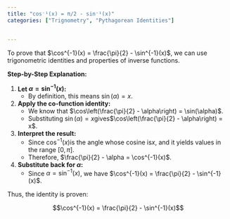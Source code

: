```yaml
---
title: "cos⁻¹(x) = π/2 - sin⁻¹(x)"
categories: ["Trignometry", "Pythagorean Identities"]


---
```




To prove that $\cos^{-1}(x) = \frac{\pi}{2} - \sin^{-1}(x)$, we can use trigonometric identities and properties of inverse functions.

**Step-by-Step Explanation:**

1. **Let $\alpha = \sin^{-1}(x)$:**
   - By definition, this means $\sin(\alpha) = x$.

2. **Apply the co-function identity:**
   - We know that $\cos\left(\frac{\pi}{2} - \alpha\right) = \sin(\alpha)$.
   - Substituting $\sin(\alpha) = x$gives$\cos\left(\frac{\pi}{2} - \alpha\right) = x$.

3. **Interpret the result:**
   - Since $\cos^{-1}(x)$is the angle whose cosine is$x$, and it yields values in the range $[0, \pi]$.
   - Therefore, $\frac{\pi}{2} - \alpha = \cos^{-1}(x)$.

4. **Substitute back for $\alpha$:**
   - Since $\alpha = \sin^{-1}(x)$, we have $\cos^{-1}(x) = \frac{\pi}{2} - \sin^{-1}(x)$.

Thus, the identity is proven:

$$\cos^{-1}(x) = \frac{\pi}{2} - \sin^{-1}(x)$$
